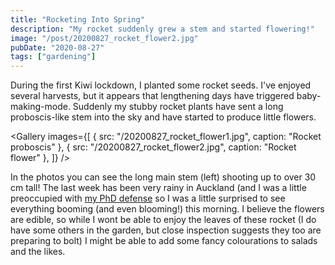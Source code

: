 ```yaml
---
title: "Rocketing Into Spring"
description: "My rocket suddenly grew a stem and started flowering!"
image: "/post/20200827_rocket_flower2.jpg"
pubDate: "2020-08-27"
tags: ["gardening"]
---
```


During the first Kiwi lockdown, I planted some rocket seeds. I've enjoyed several harvests, but it appears that lengthening days have triggered baby-making-mode. Suddenly my stubby rocket plants have sent a long proboscis-like stem into the sky and have started to produce little flowers.

<Gallery
  images={[
    { src: "/20200827_rocket_flower1.jpg", caption: "Rocket proboscis" },
    { src: "/20200827_rocket_flower2.jpg", caption: "Rocket flower" },
  ]}
/>

In the photos you can see the long main stem (left) shooting up to over 30 cm tall! The last week has been very rainy in Auckland (and I was a little preoccupied with [my PhD defense](/outputs/phd-defense) so I was a little surprised to see everything booming (and even blooming!) this morning.
I believe the flowers are edible, so while I wont be able to enjoy the leaves of these rocket (I do have some others in the garden, but close inspection suggests they too are preparing to bolt) I might be able to add some fancy colourations to salads and the likes.
